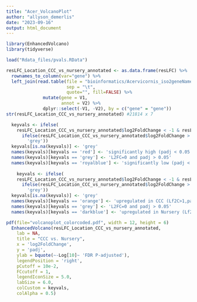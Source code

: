 ```yaml
---
title: "Acer_VolcanoPlot"
author: "allyson_demerlis"
date: "2023-09-16"
output: html_document
---
```


```r
library(EnhancedVolcano)
library(tidyverse)
```


```r
load("Rdata_files/pvals.RData")
```


```r
resLFC_Location_CCC_vs_nursery_annotated <- as.data.frame(resLFC) %>%
  rownames_to_column(var="gene") %>% 
  left_join(read.table(file = "bioinformatics/Acervicornis_iso2geneName.tab",
                       sep = "\t",
                       quote="", fill=FALSE) %>%
              mutate(gene = V1,
                     annot = V2) %>%
              dplyr::select(-V1, -V2), by = c("gene" = "gene"))
str(resLFC_Location_CCC_vs_nursery_annotated) #21814 x 7

  keyvals <- ifelse(
    resLFC_Location_CCC_vs_nursery_annotated$log2FoldChange < -1 & resLFC_Location_CCC_vs_nursery_annotated$padj < 0.05, 'royalblue',
      ifelse(resLFC_Location_CCC_vs_nursery_annotated$log2FoldChange > 1 & resLFC_Location_CCC_vs_nursery_annotated$padj < 0.05, 'red',
        'grey'))
  keyvals[is.na(keyvals)] <- 'grey'
  names(keyvals)[keyvals == 'red'] <- 'significantly high (padj < 0.05 and L2FC > 1)'
  names(keyvals)[keyvals == 'grey'] <- 'L2FC=0 and padj > 0.05'
  names(keyvals)[keyvals == 'royalblue'] <- 'significantly low (padj < 0.05 and L2FC < 1)'
  
    keyvals <- ifelse(
    resLFC_Location_CCC_vs_nursery_annotated$log2FoldChange < -1 & resLFC_Location_CCC_vs_nursery_annotated$padj < 0.05, 'darkblue',
      ifelse(resLFC_Location_CCC_vs_nursery_annotated$log2FoldChange > 1 & resLFC_Location_CCC_vs_nursery_annotated$padj < 0.05, 'orange',
        'grey'))
  keyvals[is.na(keyvals)] <- 'grey'
  names(keyvals)[keyvals == 'orange'] <- 'upregulated in CCC (Lf2C>1,padj<0.05)'
  names(keyvals)[keyvals == 'grey'] <- 'L2FC=0 and padj > 0.05'
  names(keyvals)[keyvals == 'darkblue'] <- 'upregulated in Nursery (Lf2C<-1,padj<0.05)'

pdf(file="volcanoplot_colorcoded.pdf", width = 12, height = 6)  
  EnhancedVolcano(resLFC_Location_CCC_vs_nursery_annotated,
    lab = NA,
    title = "CCC vs. Nursery",
    x = 'log2FoldChange',
    y = 'padj',
    ylab = bquote(~-Log[10]~ 'FDR P-adjusted'),
    legendPosition = 'right',
    pCutoff = 10e-2,
    FCcutoff = 1,
    legendIconSize = 5.0,
    labSize = 6.0,
    colCustom = keyvals,
    colAlpha = 0.5) 
```

